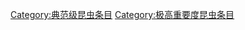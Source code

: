 {{emptycat}}
{{昆虫条目统计表}}

[[Category:典范级昆虫条目|Category:典范级昆虫条目]]
[[Category:极高重要度昆虫条目|Category:极高重要度昆虫条目]]